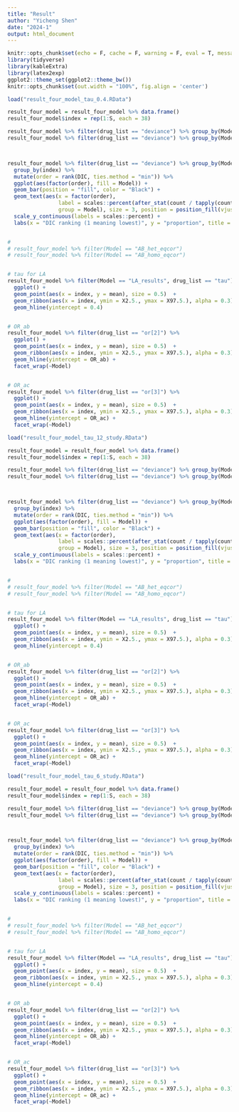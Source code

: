 ```yaml
---
title: "Result"
author: "Yicheng Shen"
date: "2024-1"
output: html_document
---
```


```r
knitr::opts_chunk$set(echo = F, cache = F, warning = F, eval = T, message = F)
library(tidyverse)
library(kableExtra)
library(latex2exp)
ggplot2::theme_set(ggplot2::theme_bw())
knitr::opts_chunk$set(out.width = "100%", fig.align = 'center')
```




```r
load("result_four_model_tau_0.4.RData")

result_four_model = result_four_model %>% data.frame()
result_four_model$index = rep(1:S, each = 38)

result_four_model %>% filter(drug_list == "deviance") %>% group_by(Model) %>% ggplot() + geom_boxplot(aes(Model, DIC, color = Model)) 
result_four_model %>% filter(drug_list == "deviance") %>% group_by(Model) %>% mutate(index = 1:S) %>% ggplot() + geom_point(aes(index, DIC, color = Model))



result_four_model %>% filter(drug_list == "deviance") %>% group_by(Model) %>% 
  group_by(index) %>% 
  mutate(order = rank(DIC, ties.method = "min")) %>% 
  ggplot(aes(factor(order), fill = Model)) +
  geom_bar(position = "fill", color = "Black") +
  geom_text(aes(x = factor(order), 
                label = scales::percent(after_stat(count / tapply(count, x, sum)[x]), accuracy = 0.01), 
                group = Model), size = 3, position = position_fill(vjust = 0.5), stat = "count") + 
  scale_y_continuous(labels = scales::percent) + 
  labs(x = "DIC ranking (1 meaning lowest)", y = "proportion", title = "Model DIC ranking")


# 
# result_four_model %>% filter(Model == "AB_het_eqcor")
# result_four_model %>% filter(Model == "AB_homo_eqcor")


# tau for LA
result_four_model %>% filter(Model == "LA_results", drug_list == "tau") %>% 
  ggplot() +   
  geom_point(aes(x = index, y = mean), size = 0.5)  + 
  geom_ribbon(aes(x = index, ymin = X2.5., ymax = X97.5.), alpha = 0.3) + 
  geom_hline(yintercept = 0.4)


# OR_ab
result_four_model %>% filter(drug_list == "or[2]") %>% 
  ggplot() +   
  geom_point(aes(x = index, y = mean), size = 0.5)  + 
  geom_ribbon(aes(x = index, ymin = X2.5., ymax = X97.5.), alpha = 0.3) + 
  geom_hline(yintercept = OR_ab) + 
  facet_wrap(~Model)


# OR_ac
result_four_model %>% filter(drug_list == "or[3]") %>% 
  ggplot() +   
  geom_point(aes(x = index, y = mean), size = 0.5)  + 
  geom_ribbon(aes(x = index, ymin = X2.5., ymax = X97.5.), alpha = 0.3) + 
  geom_hline(yintercept = OR_ac) + 
  facet_wrap(~Model)


```

```r
load("result_four_model_tau_12_study.RData")

result_four_model = result_four_model %>% data.frame()
result_four_model$index = rep(1:S, each = 38)

result_four_model %>% filter(drug_list == "deviance") %>% group_by(Model) %>% ggplot() + geom_boxplot(aes(Model, DIC, color = Model)) 
result_four_model %>% filter(drug_list == "deviance") %>% group_by(Model) %>% mutate(index = 1:S) %>% ggplot() + geom_point(aes(index, DIC, color = Model))



result_four_model %>% filter(drug_list == "deviance") %>% group_by(Model) %>% 
  group_by(index) %>% 
  mutate(order = rank(DIC, ties.method = "min")) %>% 
  ggplot(aes(factor(order), fill = Model)) +
  geom_bar(position = "fill", color = "Black") +
  geom_text(aes(x = factor(order), 
                label = scales::percent(after_stat(count / tapply(count, x, sum)[x]), accuracy = 0.01), 
                group = Model), size = 3, position = position_fill(vjust = 0.5), stat = "count") + 
  scale_y_continuous(labels = scales::percent) + 
  labs(x = "DIC ranking (1 meaning lowest)", y = "proportion", title = "Model DIC ranking")


# 
# result_four_model %>% filter(Model == "AB_het_eqcor")
# result_four_model %>% filter(Model == "AB_homo_eqcor")


# tau for LA
result_four_model %>% filter(Model == "LA_results", drug_list == "tau") %>% 
  ggplot() +   
  geom_point(aes(x = index, y = mean), size = 0.5)  + 
  geom_ribbon(aes(x = index, ymin = X2.5., ymax = X97.5.), alpha = 0.3) + 
  geom_hline(yintercept = 0.4)


# OR_ab
result_four_model %>% filter(drug_list == "or[2]") %>% 
  ggplot() +   
  geom_point(aes(x = index, y = mean), size = 0.5)  + 
  geom_ribbon(aes(x = index, ymin = X2.5., ymax = X97.5.), alpha = 0.3) + 
  geom_hline(yintercept = OR_ab) + 
  facet_wrap(~Model)


# OR_ac
result_four_model %>% filter(drug_list == "or[3]") %>% 
  ggplot() +   
  geom_point(aes(x = index, y = mean), size = 0.5)  + 
  geom_ribbon(aes(x = index, ymin = X2.5., ymax = X97.5.), alpha = 0.3) + 
  geom_hline(yintercept = OR_ac) + 
  facet_wrap(~Model)


```

```r
load("result_four_model_tau_6_study.RData")

result_four_model = result_four_model %>% data.frame()
result_four_model$index = rep(1:S, each = 38)

result_four_model %>% filter(drug_list == "deviance") %>% group_by(Model) %>% ggplot() + geom_boxplot(aes(Model, DIC, color = Model)) 
result_four_model %>% filter(drug_list == "deviance") %>% group_by(Model) %>% mutate(index = 1:S) %>% ggplot() + geom_point(aes(index, DIC, color = Model))



result_four_model %>% filter(drug_list == "deviance") %>% group_by(Model) %>% 
  group_by(index) %>% 
  mutate(order = rank(DIC, ties.method = "min")) %>% 
  ggplot(aes(factor(order), fill = Model)) +
  geom_bar(position = "fill", color = "Black") +
  geom_text(aes(x = factor(order), 
                label = scales::percent(after_stat(count / tapply(count, x, sum)[x]), accuracy = 0.01), 
                group = Model), size = 3, position = position_fill(vjust = 0.5), stat = "count") + 
  scale_y_continuous(labels = scales::percent) + 
  labs(x = "DIC ranking (1 meaning lowest)", y = "proportion", title = "Model DIC ranking")


# 
# result_four_model %>% filter(Model == "AB_het_eqcor")
# result_four_model %>% filter(Model == "AB_homo_eqcor")


# tau for LA
result_four_model %>% filter(Model == "LA_results", drug_list == "tau") %>% 
  ggplot() +   
  geom_point(aes(x = index, y = mean), size = 0.5)  + 
  geom_ribbon(aes(x = index, ymin = X2.5., ymax = X97.5.), alpha = 0.3) + 
  geom_hline(yintercept = 0.4)


# OR_ab
result_four_model %>% filter(drug_list == "or[2]") %>% 
  ggplot() +   
  geom_point(aes(x = index, y = mean), size = 0.5)  + 
  geom_ribbon(aes(x = index, ymin = X2.5., ymax = X97.5.), alpha = 0.3) + 
  geom_hline(yintercept = OR_ab) + 
  facet_wrap(~Model)


# OR_ac
result_four_model %>% filter(drug_list == "or[3]") %>% 
  ggplot() +   
  geom_point(aes(x = index, y = mean), size = 0.5)  + 
  geom_ribbon(aes(x = index, ymin = X2.5., ymax = X97.5.), alpha = 0.3) + 
  geom_hline(yintercept = OR_ac) + 
  facet_wrap(~Model)


```